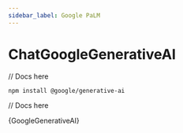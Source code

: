 ```yaml
---
sidebar_label: Google PaLM
---
```



# ChatGoogleGenerativeAI

// Docs here

```bash npm2yarn
npm install @google/generative-ai
```

// Docs here


<CodeBlock language="typescript">{GoogleGenerativeAI}</CodeBlock>
